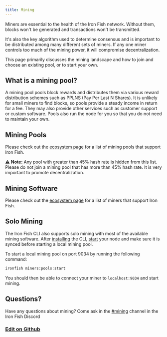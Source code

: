 ```yaml
---
title: Mining
---
```


Miners are essential to the health of the Iron Fish network. Without them, blocks won't be generated and transactions won't be transmitted.

It's also the key algorithm used to determine consensus and is important to be distributed among many different sets of miners. If any one miner controls too much of the mining power, it will compromise decentralization.

This page primarily discusses the mining landscape and how to join and choose an existing pool, or to start your own.

## What is a mining pool?

A mining pool pools block rewards and distributes them via various reward distribution schemes such as PPLNS (Pay Per Last N Shares). It is unlikely for small miners to find blocks, so pools provide a steady income in return for a fee. They may also provide other services such as customer support or custom software. Pools also run the node for you so that you do not need to maintain your own.

## Mining Pools

Please check out the [ecosystem page](/use/ecosystem?category=mining-pools) for a list of mining pools that support Iron Fish.

⚠️️ **Note:** Any pool with greater than 45% hash rate is hidden from this list. Please do not join a mining pool that has more than 45% hash rate. It is very important to promote decentralization.

## Mining Software

Please check out the [ecosystem page](/use/ecosystem?category=mining-software) for a list of miners that support Iron Fish.

## Solo Mining

The Iron Fish CLI also supports solo mining with most of the available mining software. After [installing](/use/get-started/installation) the CLI, [start](http://localhost:3000/use/get-started/run-a-node) your node and make sure it is synced before starting a local mining pool.

To start a local mining pool on port 9034 by running the following command:

```bash
ironfish miners:pools:start
```

You should then be able to connect your miner to `localhost:9034` and start mining.

## Questions?
Have any questions about mining? Come ask in the [#mining](https://discord.com/channels/771503434028941353/828803908067262484) channel in the Iron Fish Discord

### [Edit on Github](https://github.com/iron-fish/website/edit/master/content/get-started/mining.mdx)
